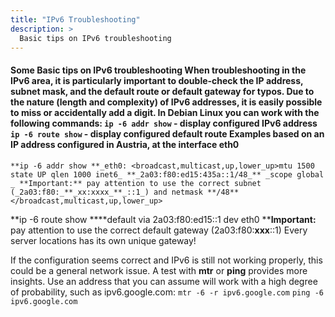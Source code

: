 ```yaml
---
title: "IPv6 Troubleshooting"
description: >
  Basic tips on IPv6 troubleshooting
---
```


#### Some Basic tips on IPv6 troubleshooting When **troubleshooting in the IPv6 area,** it is particularly important to double-check the IP address, subnet mask, and the default route or default gateway for typos. Due to the nature (length and complexity) of IPv6 addresses, it is easily possible to miss or accidentally add a digit. In Debian Linux you can work with the following commands: `ip -6 addr show` - display configured IPv6 address `ip -6 route show` - display configured default route **Examples based on an IP address configured in Austria, at the interface eth0**
```
**ip -6 addr show **_eth0: <broadcast,multicast,up,lower_up>mtu 1500 state UP qlen 1000 inet6_ **_2a03:f80:ed15:435a::1/48_** _scope global _ **Important:** pay attention to use the correct subnet (_2a03:f80:_**_xx:xxxx_**_::1_) and netmask **/48**</broadcast,multicast,up,lower_up>
```

**ip -6 route show ****default via 2a03:f80:ed15::1 dev eth0 ****Important:** pay attention to use the correct default gateway (2a03:f80:**xxx**::1) Every server locations has its own unique gateway!

If the configuration seems correct and IPv6 is still not working properly, this could be a general network issue. A test with **mtr** or **ping** provides more insights. Use an address that you can assume will work with a high degree of probability, such as ipv6.google.com: `mtr -6 -r ipv6.google.com` `ping -6 ipv6.google.com`